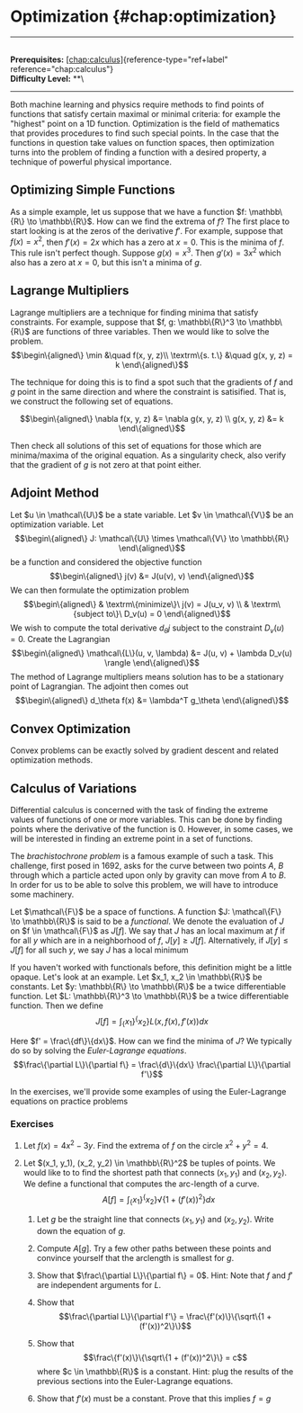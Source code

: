 # Optimization \{#chap:optimization\}

------------------------------------------------------------------------

\
**Prerequisites:**
[\[chap:calculus\]](#chap:calculus)\{reference-type="ref+label"
reference="chap:calculus"\}\
**Difficulty Level:** \*\*\

------------------------------------------------------------------------

Both machine learning and physics require methods to find points of
functions that satisfy certain maximal or minimal criteria: for example
the \"highest\" point on a 1D function. Optimization is the field of
mathematics that provides procedures to find such special points. In the
case that the functions in question take values on function spaces, then
optimization turns into the problem of finding a function with a desired
property, a technique of powerful physical importance.

## Optimizing Simple Functions

As a simple example, let us suppose that we have a function
$f: \mathbb\{R\} \to \mathbb\{R\}$. How can we find the extrema of $f$? The
first place to start looking is at the zeros of the derivative $f'$. For
example, suppose that $f(x) = x^2$, then $f'(x) = 2x$ which has a zero
at $x=0$. This is the minima of $f$. This rule isn't perfect though.
Suppose $g(x) = x^3$. Then $g'(x) = 3x^2$ which also has a zero at
$x=0$, but this isn't a minima of $g$.

## Lagrange Multipliers

Lagrange multipliers are a technique for finding minima that satisfy
constraints. For example, suppose that
$f, g: \mathbb\{R\}^3 \to \mathbb\{R\}$ are functions of three variables.
Then we would like to solve the problem. $$\begin\{aligned\}
    \min &\quad f(x, y, z)\\
    \textrm\{s. t.\} &\quad g(x, y, z) = k
\end\{aligned\}$$

The technique for doing this is to find a spot such that the gradients
of $f$ and $g$ point in the same direction and where the constraint is
satisified. That is, we construct the following set of equations.

$$\begin\{aligned\}
    \nabla f(x, y, z) &= \nabla g(x, y, z) \\
    g(x, y, z) &= k
\end\{aligned\}$$

Then check all solutions of this set of equations for those which are
minima/maxima of the original equation. As a singularity check, also
verify that the gradient of $g$ is not zero at that point either.

## Adjoint Method

Let $u \in \mathcal\{U\}$ be a state variable. Let $v \in \mathcal\{V\}$ be
an optimization variable. Let $$\begin\{aligned\}
J: \mathcal\{U\} \times \mathcal\{V\} \to \mathbb\{R\}
\end\{aligned\}$$ be a function and considered the objective function
$$\begin\{aligned\}
    j(v) &= J(u(v), v)
\end\{aligned\}$$ We can then formulate the optimization problem
$$\begin\{aligned\}
    & \textrm\{minimize\}\ j(v) = J(u_v, v) \\
    & \textrm\{subject to\}\ D_v(u) = 0
\end\{aligned\}$$ We wish to compute the total derivative $d_\theta j$
subject to the constraint $D_v(u) = 0$. Create the Lagrangian
$$\begin\{aligned\}
    \mathcal\{L\}(u, v, \lambda) &= J(u, v) + \lambda D_v(u) \rangle 
\end\{aligned\}$$ The method of Lagrange multipliers means solution has to
be a stationary point of Lagrangian. The adjoint then comes out
$$\begin\{aligned\}
d_\theta f(x) &= \lambda^T g_\theta
\end\{aligned\}$$

## Convex Optimization

Convex problems can be exactly solved by gradient descent and related
optimization methods.

## Calculus of Variations

Differential calculus is concerned with the task of finding the extreme
values of functions of one or more variables. This can be done by
finding points where the derivative of the function is 0. However, in
some cases, we will be interested in finding an extreme point in a set
of functions.

The *brachistochrone problem* is a famous example of such a task. This
challenge, first posed in 1692, asks for the curve between two points
$A$, $B$ through which a particle acted upon only by gravity can move
from $A$ to $B$. In order for us to be able to solve this problem, we
will have to introduce some machinery.

Let $\mathcal\{F\}$ be a space of functions. A function
$J: \mathcal\{F\} \to \mathbb\{R\}$ is said to be a *functional*. We denote
the evaluation of $J$ on $f \in \mathcal\{F\}$ as $J[f]$. We say that $J$
has an local maximum at $f$ if for all $y$ which are in a neighborhood
of $f$, $J[y] \geq J[f]$. Alternatively, if $J[y] \leq J[f]$ for all
such $y$, we say $J$ has a local minimum

If you haven't worked with functionals before, this definition might be
a little opaque. Let's look at an example. Let $x_1, x_2 \in \mathbb\{R\}$
be constants. Let $y: \mathbb\{R\} \to \mathbb\{R\}$ be a twice
differentiable function. Let $L: \mathbb\{R\}^3 \to \mathbb\{R\}$ be a twice
differentiable function. Then we define
$$J[f] = \int_\{x_1\}^\{x_2\} L(x, f(x), f'(x)) dx$$

Here $f' = \frac\{df\}\{dx\}$. How can we find the minima of $J$? We
typically do so by solving the *Euler-Lagrange equations*.
$$\frac\{\partial L\}\{\partial f\} = \frac\{d\}\{dx\} \frac\{\partial L\}\{\partial f'\}$$

In the exercises, we'll provide some examples of using the
Euler-Lagrange equations on practice problems

### Exercises

1.  Let $f(x) = 4x^2 - 3y$. Find the extrema of $f$ on the circle
    $x^2 + y^2 = 4$.

2.  Let $(x_1, y_1), (x_2, y_2) \in \mathbb\{R\}^2$ be tuples of points.
    We would like to to find the shortest path that connects
    $(x_1, y_1)$ and $(x_2, y_2)$. We define a functional that computes
    the arc-length of a curve.
    $$A[f] = \int_\{x_1\}^\{x_2\} \sqrt\{1 + (f'(x))^2\} dx$$

    1.  Let $g$ be the straight line that connects $(x_1, y_1)$ and
        $(x_2, y_2)$. Write down the equation of $g$.

    2.  Compute $A[g]$. Try a few other paths between these points and
        convince yourself that the arclength is smallest for $g$.

    3.  Show that $\frac\{\partial L\}\{\partial f\} = 0$. Hint: Note that
        $f$ and $f'$ are independent arguments for $L$.

    4.  Show that
        $$\frac\{\partial L\}\{\partial f'\} = \frac\{f'(x)\}\{\sqrt\{1 + (f'(x))^2\}\}$$

    5.  Show that $$\frac\{f'(x)\}\{\sqrt\{1 + (f'(x))^2\}\} = c$$ where
        $c \in \mathbb\{R\}$ is a constant. Hint: plug the results of the
        previous sections into the Euler-Lagrange equations.

    6.  Show that $f'(x)$ must be a constant. Prove that this implies
        $f = g$
